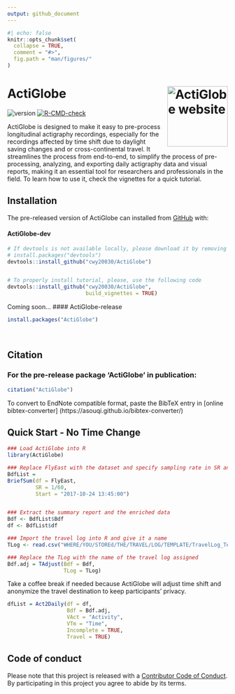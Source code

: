 ```yaml
---
output: github_document
---
```


<!-- README.md is generated from README.Rmd. Please edit that file -->

```r
#| echo: false
knitr::opts_chunk$set(
  collapse = TRUE,
  comment = "#>",
  fig.path = "man/figures/"
)
```

# ActiGlobe <a href="https://github.com/cwy20030/ActiGlobe"><img src="man/figures/logo.png" align="right" height="138" alt="ActiGlobe website" /></a>

<!-- badges: start -->
![version](https://img.shields.io/badge/version-0.1.9-green)
[![R-CMD-check](https://github.com/cwy20030/ActiGlobe/actions/workflows/R-CMD-check.yaml/badge.svg)](https://github.com/cwy20030/ActiGlobe/actions/workflows/R-CMD-check.yaml)
<!-- badges: end -->

ActiGlobe is designed to make it easy to pre-process longitudinal actigraphy recordings, especially for the recordings affected by time shift due to daylight saving changes and or cross-continental travel. It streamlines the process from end-to-end, to simplify the process of pre-processing, analyzing, and exporting daily actigraphy data and visual reports, making it an essential tool for researchers and professionals in the field. To learn how to use it, check the vignettes for a quick tutorial.


## Installation

The pre-released version of ActiGlobe can installed from
[GitHub](https://github.com/) with:

#### ActiGlobe-dev
```r
# If devtools is not available locally, please download it by removing the number symbol before the 'install.packages' code. 
# install.packages("devtools")
devtools::install_github("cwy20030/ActiGlobe")


# To properly install tutorial, please, use the following code
devtools::install_github("cwy20030/ActiGlobe",
                         build_vignettes = TRUE)
```



Coming soon...
#### ActiGlobe-release
```r
install.packages("ActiGlobe")
```


<br>

## Citation 
### For the pre-release package ‘ActiGlobe’ in publication:
```r
citation("ActiGlobe")
```
To convert to EndNote compatible format, paste the BibTeX entry in [online bibtex-converter] (https://asouqi.github.io/bibtex-converter/) 


## Quick Start - No Time Change

```r
### Load ActiGlobe into R
library(ActiGlobe)
```


```r
### Replace FlyEast with the dataset and specify sampling rate in SR and the start of the recording. 
BdfList = 
BriefSum(df = FlyEast,
         SR = 1/60,
         Start = "2017-10-24 13:45:00")


### Extract the summary report and the enriched data
Bdf <- BdfList$Bdf
df <- BdfList$df
```




```r
### Import the travel log into R and give it a name
TLog <- read.csv("WHERE/YOU/STOREd/THE/TRAVEL/LOG/TEMPLATE/TravelLog_Template.csv")

### Replace the TLog with the name of the travel log assigned
Bdf.adj = TAdjust(Bdf = Bdf, 
                  TLog = TLog)
```
Take a coffee break if needed because ActiGlobe will adjust time shift and anonymize the travel destination to keep participants' privacy.


```r
dfList = Act2Daily(df = df,
                   Bdf = Bdf.adj,
                   VAct = "Activity",
                   VTm = "Time",
                   Incomplete = TRUE,
                   Travel = TRUE)
```

## Code of conduct

Please note that this project is released with a [Contributor Code of Conduct](https://github.com/cwy20030/ActiGlobe/blob/main/CODE_OF_CONDUCT.md). By participating in this project you agree to abide by its terms.

